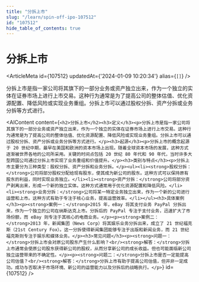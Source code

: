 ```yaml
---
title: "分拆上市"
slug: "/learn/spin-off-ipo-107512"
id: "107512"
hide_table_of_contents: true
---
```



# 分拆上市

<ArticleMeta id={107512} updatedAt={'2024-01-09 10:20:34'} alias={`[]`} />
<div className='border-solid border-b border-t-0 my-4 border-[var(--ifm-color-gray-300)]' />

分拆上市是指一家公司将其旗下的一部分业务或资产独立出来，作为一个独立的实体在证券市场上进行上市交易。这种行为通常是为了提高公司的整体估值、优化资源配置、降低风险或实现业务重组。分拆上市可以通过股权分拆、资产分拆或业务分拆等方式进行。

<AIContent content={`<h2>分拆上市</h2><h3>定义</h3><p>分拆上市是指一家公司将其旗下的一部分业务或资产独立出来，作为一个独立的实体在证券市场上进行上市交易。这种行为通常是为了提高公司的整体估值、优化资源配置、降低风险或实现业务重组。分拆上市可以通过股权分拆、资产分拆或业务分拆等方式进行。</p><h3>起源</h3><p>分拆上市的概念起源于 20 世纪中期，最早在美国和欧洲的资本市场上出现。随着全球资本市场的发展，这种方式逐渐被世界各地的公司所采用。关键的时间点包括 20 世纪 80 年代和 90 年代，当时许多大型跨国公司通过分拆上市实现了业务重组和价值提升。</p><h3>类别与特点</h3><p>分拆上市主要分为三种类型：股权分拆、资产分拆和业务分拆。</p><ul><li><strong>股权分拆：</strong>公司将部分股权分配给现有股东，使其成为新公司的股东。这种方式可以保持原有股东的利益，同时实现业务独立。</li><li><strong>资产分拆：</strong>公司将部分资产剥离出来，形成一个新的独立实体。这种方式通常用于优化资源配置和降低风险。</li><li><strong>业务分拆：</strong>公司将某一特定业务独立出来，作为一个新的公司进行运营和上市。这种方式有助于专注于核心业务，提高运营效率。</li></ul><h3>具体案例</h3><p><strong>案例一：</strong>2015 年，eBay 将其支付业务 PayPal 分拆出来，作为一个独立的公司在纳斯达克上市。分拆后的 PayPal 专注于支付业务，迅速扩大了市场份额，而 eBay 则专注于其核心的电商业务。</p><p><strong>案例二：</strong>2013 年，新闻集团（News Corp）将其娱乐业务分拆出来，成立了 21 世纪福克斯（21st Century Fox）。这一分拆使得新闻集团能够专注于出版和新闻业务，而 21 世纪福克斯则专注于娱乐和媒体业务。</p><h3>常见问题</h3><p><strong>问题一：</strong>分拆上市会对原公司股东产生什么影响？<br/><strong>解答：</strong>分拆上市通常会使原公司股东获得新公司的股权，从而分享新公司的成长收益。但也可能面临新公司独立运营带来的不确定性。</p><p><strong>问题二：</strong>分拆上市是否一定能提高公司估值？<br/><strong>解答：</strong>分拆上市有助于提高公司估值，但并非一定成功。成功与否取决于市场环境、新公司的运营能力以及分拆后的战略执行。</p>`} id={107512} />

